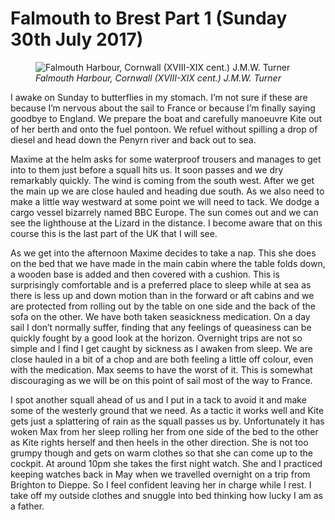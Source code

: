 
# Falmouth to Brest Part 1 (Sunday 30th July 2017)

![*Falmouth Harbour, Cornwall (XVIII-XIX cent.) J.M.W. Turner*](images/FalmouthHarbour.jpg "Falmouth Harbour")

I awake on Sunday to butterflies in my stomach. I’m not sure if these are because I’m nervous about the sail to France or because I’m finally saying goodbye to England. We prepare the boat and carefully manoeuvre Kite out of her berth and onto the fuel pontoon. We refuel without spilling a drop of diesel and head down the Penyrn river and back out to sea.

Maxime at the helm asks for some waterproof trousers and manages to get into to them just before a squall hits us. It soon passes and we dry remarkably quickly. The wind is coming from the south west. After we get the main up we are close hauled and heading due south. As we also need to make a little way westward at some point we will need to tack. We dodge a cargo vessel bizarrely named BBC Europe. The sun comes out and we can see the lighthouse at the Lizard in the distance. I become aware that on this course this is the last part of the UK that I will see.

As we get into the afternoon Maxime decides to take a nap. This she does on the bed that we have made in the main cabin where the table folds down, a wooden base is added and then covered with a cushion. This is surprisingly comfortable and is a preferred place to sleep while at sea as there is less up and down motion than in the forward or aft cabins and we are protected from rolling out by the table on one side and the back of the sofa on the other. We have both taken seasickness medication. On a day sail I don’t normally suffer, finding that any feelings of queasiness can be quickly fought by a good look at the horizon. Overnight trips are not so simple and I find I get caught by sickness as I awaken from sleep. We are close hauled in a bit of a chop and are both feeling a little off colour, even with the medication. Max seems to have the worst of it. This is somewhat discouraging as we will be on this point of sail most of the way to France.

I spot another squall ahead of us and I put in a tack to avoid it and make some of the westerly ground that we need. As a tactic it works well and Kite gets just a splattering of rain as the squall passes us by. Unfortunately it has woken Max from her sleep rolling her from one side of the bed to the other as Kite rights herself and then heels in the other direction. She is not too grumpy though and gets on warm clothes so that she can come up to the cockpit. At around 10pm she takes the first night watch. She and I practiced keeping watches back in May when we travelled overnight on a trip from Brighton to Dieppe. So I feel confident leaving her in charge while I rest. I take off my outside clothes and snuggle into bed thinking how lucky I am as a father.
